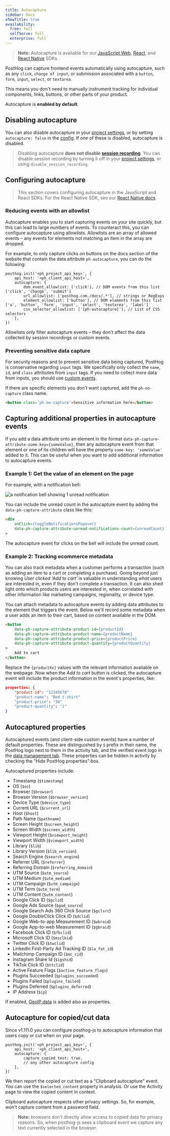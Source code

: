 ```yaml
---
title: Autocapture
sidebar: Docs
showTitle: true
availability:
  free: full
  selfServe: full
  enterprise: full
---
```



> **Note:** Autocapture is available for our [JavaScript Web](/docs/libraries/js), [React](/docs/libraries/react), and [React Native](/docs/libraries/react-native) SDKs.

PostHog can capture frontend events automatically using autocapture, such as any `click`, `change of input`, or submission associated with a `button`, `form`, `input`, `select`, or `textarea`.

This means you don't need to manually instrument tracking for individual components, links, buttons, or other parts of your product.

Autocapture is **enabled by default**. 

## Disabling autocapture

You can also disable autocapture in your [project settings](https://us.posthog.com/project/settings), or by setting `autocapture: false` in the [config](/docs/libraries/js#config). If _one_ of these is disabled, autocapture is disabled.

> Disabling autocapture **does not disable [session recording](/docs/session-replay/manual)**. You can disable session recording by turning it off in your [project settings](https://app.posthog.com/project/settings), or using `disable_session_recording`.

## Configuring autocapture

> This section covers configuring autocapture in the JavaScript and React SDKs. For the React Native SDK, see our [React Native docs](/docs/libraries/react-native#autocapture).

### Reducing events with an allowlist

Autocapture enables you to start capturing events on your site quickly, but this can lead to large numbers of events. To counteract this, you can configure autocapture using allowlists. Allowlists are an array of allowed events – any events for elements not matching an item in the array are dropped.

For example, to only capture clicks on buttons on the docs section of the website that contain the data attribute `ph-autocapture`, you can do the following:

```js-web
posthog.init('<ph_project_api_key>', {
    api_host: '<ph_client_api_host>',
    autocapture: {
        dom_event_allowlist: ['click'], // DOM events from this list ['click', 'change', 'submit']
        url_allowlist: ['posthog.com./docs/.*'], // strings or RegExps
        element_allowlist: ['button'], // DOM elements from this list ['a', 'button', 'form', 'input', 'select', 'textarea', 'label']
        css_selector_allowlist: ['[ph-autocapture]'], // List of CSS selectors
    },
})
```
Allowlists only filter autocapture events – they don't affect the data collected by session recordings or custom events.

### Preventing sensitive data capture

For security reasons and to prevent sensitive data being captured, PostHog is conservative regarding `input` tags. We specifically only collect the `name`, `id`, and `class` attributes from `input` tags. If you need to collect more data from inputs, you should use [custom events](/docs/product-analytics/capture-events).

If there are specific elements you _don't_ want captured, add the `ph-no-capture` class name.

```html
<button class='ph-no-capture'>Sensitive information here</button>
```

## Capturing additional properties in autocapture events

If you add a data attribute onto an element in the format `data-ph-capture-attribute-some-key={someValue}`, then any autocapture event from that element or one of its children will have the property `some-key: 'someValue'` added to it. This can be useful when you want to add additional information to autocapture events. 

### Example 1: Get the value of an element on the page

For example, with a notification bell:

![a notification bell showing 1 unread notification](https://res.cloudinary.com/dmukukwp6/image/upload/v1710055416/posthog.com/contents/images/docs/data/autocapture/notification-bell.png)

You can include the unread count in the autocapture event by adding the `data-ph-capture-attribute` class like this: 

```HTML
<div
    onClick={toggleNotificationsPopover}
    data-ph-capture-attribute-unread-notifications-count={unreadCount}
>
```

The autocapture event for clicks on the bell will include the unread count.

### Example 2: Tracking ecommerce metadata

You can also track metadata when a customer performs a transaction (such as adding an item to a cart or completing a purchase). Going beyond just knowing _User clicked 'Add to cart'_ is valuable in understanding _what_ users are interested in, even if they don't complete a transaction. It can also shed light onto which products users are interested in, when correlated with other information like marketing campaigns, regionality, or device type.

You can attach metadata to autocapture events by adding data attributes to the element that triggers the event. Below we'll record some metadata when a user adds an item to their cart, based on content available in the DOM.

```HTML
<button
    data-ph-capture-attribute-product-id={productId}
    data-ph-capture-attribute-product-name={productName}
    data-ph-capture-attribute-product-price={productPrice}
    data-ph-capture-attribute-product-quantity={productQuantity}
>
    Add to cart
</button>
```
Replace the `{productXx}` values with the relevant information available on the webpage. Now when the _Add to cart_ button is clicked, the autocapture event will include the product information in the event's properties, like:

```json
properties: {
    "product-id": "12345678"
    "product-name": "Red t-shirt"
    "product-price": "30"
    "product-quantity": "1"
}
```

## Autocaptured properties

Autocaptured events (and client-side custom events) have a number of default properties. These are distinguished by `$` prefix in their name, the PostHog logo next to them in the activity tab, and the verified event logo in the [data management tab](https://app.posthog.com/data-management/properties). These properties can be hidden in activity by checking the "Hide PostHog properties" box.

Autocaptured properties include:

- Timestamp (`$timestamp`)
- OS (`$os`)
- Browser (`$browser`)
- Browser Version (`$browser_version`)
- Device Type (`$device_type`)
- Current URL (`$current_url`)
- Host (`$host`)
- Path Name (`$pathname`)
- Screen Height (`$screen_height`)
- Screen Width (`$screen_width`)
- Viewport Height (`$viewport_height`)
- Viewport Width (`$viewport_width`)
- Library (`$lib`)
- Library Version (`$lib_version`)
- Search Engine (`$search_engine`)
- Referrer URL (`$referrer`)
- Referring Domain (`$referring_domain`)
- UTM Source (`$utm_source`)
- UTM Medium (`$utm_medium`)
- UTM Campaign (`$utm_campaign`)
- UTM Term (`$utm_term`)
- UTM Content (`$utm_content`)
- Google Click ID (`$gclid`)
- Google Ads Source (`$gad_source`)
- Google Search Ads 360 Click Source (`$gclsrc`)
- Google DoubleClick Click ID (`$dclid`)
- Google Web-to-app Measurement ID (`$wbraid`)
- Google App-to-web Measurement ID (`$gbraid`)
- Facebook Click ID (`$fbclid`)
- Microsoft Click ID (`$msclkid`)
- Twitter Click ID (`$twclid`)
- LinkedIn First-Party Ad Tracking ID (`$la_fat_id`)
- Mailchimp Campaign ID (`$mc_cid`)
- Instagram Share Id (`$igshid`)
- TikTok Click ID (`$ttclid`)
- Active Feature Flags (`$active_feature_flags`)
- Plugins Succeeded (`$plugins_succeeded`)
- Plugins Failed (`$plugins_failed`)
- Plugins Deferred (`$plugins_deferred`)
- IP Address (`$ip`)

If enabled, [GeoIP data](/docs/cdp/geoip-enrichment) is added also as properties. 

## Autocapture for copied/cut data

Since v1.111.0 you can configure posthog-js to autocapture information that users copy or cut when on your page. 

```js-web
posthog.init('<ph_project_api_key>', {
    api_host: '<ph_client_api_host>',
    autocapture: {
        capture_copied_text: true,
        // any other autocapture config
    },
})
```

We then report the copied or cut text as a "Clipboard autocapture" event. You can use the `$selected_content` property in analysis. Or use the Activity page to view the copied content in context.

<ProductScreenshot
  imageLight={ImgClipboardAuocaptureLight} 
  imageDark={ImgClipboardAuocaptureDark} 
  alt="The activity view showing the copied content highlighted in context" 
  classes="rounded"
/>

Clipboard autocapture respects other privacy settings. So, for example, won't capture content from a password field.

> **Note:** browsers don't directly allow access to copied data for privacy reasons. So, when posthog-js sees a clipboard event we capture any text currently selected in the browser.

